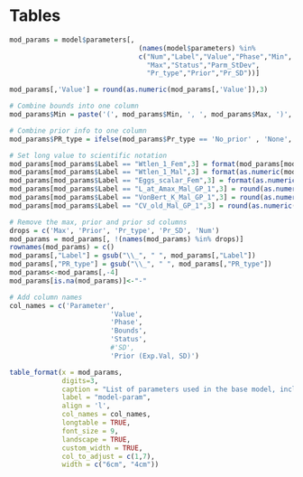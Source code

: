 \clearpage
# Tables

<!-- ======================================================= -->
<!-- ***************     Biology   ************************* --> 
<!-- ======================================================= -->

\include{tex_tables/age-error-models.tex}
\include{tex_tables/age-error-models2.tex}
\include{tex_tables/age-error-models3.tex}

\include{tex_tables/bio-fxn-maturity.tex}


\newpage


<!-- ======================================================= -->
<!-- ***********   Model Parameters     ******************** --> 
<!-- ======================================================= -->

```r

mod_params = model$parameters[,
                                (names(model$parameters) %in%
                                c("Num","Label","Value","Phase","Min",
                                  "Max","Status","Parm_StDev",
                                  "Pr_type","Prior","Pr_SD"))] 

mod_params[,'Value'] = round(as.numeric(mod_params[,'Value']),3)                                 

# Combine bounds into one column
mod_params$Min = paste('(', mod_params$Min, ', ', mod_params$Max, ')', sep='')

# Combine prior info to one column
mod_params$PR_type = ifelse(mod_params$Pr_type == 'No_prior' , 'None', paste(mod_params$Pr_type,' (', mod_params$Prior,  ', ', mod_params$Pr_SD, ')', sep = ''))

# Set long value to scientific notation
mod_params[mod_params$Label == "Wtlen_1_Fem",3] = format(mod_params[mod_params$Label == "Wtlen_1_Fem",3], scientific = TRUE)
mod_params[mod_params$Label == "Wtlen_1_Mal",3] = format(as.numeric(mod_params[mod_params$Label == "Wtlen_1_Mal",3]), scientific = TRUE)
mod_params[mod_params$Label == "Eggs_scalar_Fem",3] = format(as.numeric(mod_params[mod_params$Label == "Eggs_scalar_Fem",3]), scientific = TRUE)
mod_params[mod_params$Label == "L_at_Amax_Mal_GP_1",3] = round(as.numeric(mod_params[mod_params$Label == "L_at_Amax_Mal_GP_1",3]), 4)
mod_params[mod_params$Label == "VonBert_K_Mal_GP_1",3] = round(as.numeric(mod_params[mod_params$Label == "VonBert_K_Mal_GP_1",3]), 3)
mod_params[mod_params$Label == "CV_old_Mal_GP_1",3] = round(as.numeric(mod_params[mod_params$Label == "CV_old_Mal_GP_1",3]), 3)

# Remove the max, prior and prior sd columns
drops = c('Max', 'Prior', 'Pr_type', 'Pr_SD', 'Num')
mod_params = mod_params[, !(names(mod_params) %in% drops)]
rownames(mod_params) = c()
mod_params[,"Label"] = gsub("\\_", " ", mod_params[,"Label"])
mod_params[,"PR_type"] = gsub("\\_", " ", mod_params[,"PR_type"])
mod_params<-mod_params[,-4]
mod_params[is.na(mod_params)]<-"-"

# Add column names
col_names = c('Parameter',
                         'Value',
                         'Phase',
                         'Bounds',
                         'Status',
                         #'SD',
                         'Prior (Exp.Val, SD)')

table_format(x = mod_params,
             digits=3,
             caption = "List of parameters used in the base model, including estimated values and standard deviations (SD), bounds (minimum and maximum), estimation phase (negative values not estimated), status (indicates if parameters are near bounds), and prior type information (mean and SD).",
             label = "model-param",
             align = 'l',
             col_names = col_names,
             longtable = TRUE,
             font_size = 9,
             landscape = TRUE,
             custom_width = TRUE,
             col_to_adjust = c(1,7), 
             width = c("6cm", "4cm"))                         

```

\newpage

<!-- ======================================================= -->
<!-- ***********    Like Contributions  ******************** --> 
<!-- ======================================================= -->

\include{tex_tables/likelihoods.tex}


<!-- ======================================================= -->
<!-- ***********    Reference Point table  ******************** --> 
<!-- ======================================================= -->

\include{tex_tables/e_ReferencePoints_ES.tex}

\newpage


<!-- ======================================================= -->
<!-- ***********       Time Series      ******************** --> 
<!-- ======================================================= -->

\include{tex_tables/TimeSeries.tex}

\newpage

